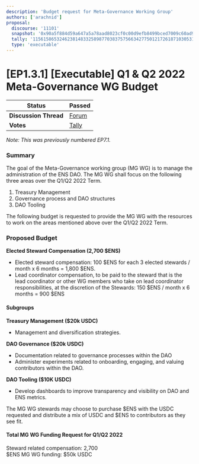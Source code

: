 ```yaml
---
description: 'Budget request for Meta-Governance Working Group'
authors: ['arachnid']
proposal:
  discourse: '11101'
  snapshot: '0x90a5f884d59a647a5a78aad8023cf0c00d9efb8499bced7009c60ad90b5e2041'
  tally: '115615865324623814833258987703837575663427750121726187103053182962864855260310'
  type: 'executable'
---
```


# [EP1.3.1] [Executable] Q1 & Q2 2022 Meta-Governance WG Budget

| **Status**            | Passed                                                                                                                         |
| --------------------- | ------------------------------------------------------------------------------------------------------------------------------ |
| **Discussion Thread** | [Forum](https://discuss.ens.domains/t/11101)                                                                                   |
| **Votes**             | [Tally](https://www.tally.xyz/gov/ens/proposal/115615865324623814833258987703837575663427750121726187103053182962864855260310) |

_Note: This was previously numbered EP7.1._

### Summary

The goal of the Meta-Governance working group (MG WG) is to manage the administration of the ENS DAO. The MG WG shall focus on the following three areas over the Q1/Q2 2022 Term.

1. Treasury Management
2. Governance process and DAO structures
3. DAO Tooling

The following budget is requested to provide the MG WG with the resources to work on the areas mentioned above over the Q1/Q2 2022 Term.

### Proposed Budget

**Elected Steward Compensation (2,700 $ENS)**

- Elected steward compensation: 100 $ENS for each 3 elected stewards / month x 6 months = 1,800 $ENS.
- Lead coordinator compensation, to be paid to the steward that is the lead coordinator or other WG members who take on lead coordinator responsibilities, at the discretion of the Stewards: 150 $ENS / month x 6 months = 900 $ENS

#### Subgroups

**Treasury Management ($20k USDC)**

- Management and diversification strategies.

**DAO Governance ($20k USDC)**

- Documentation related to governance processes within the DAO
- Administer experiments related to onboarding, engaging, and valuing contributors within the DAO.

**DAO Tooling ($10K USDC)**

- Develop dashboards to improve transparency and visibility on DAO and ENS metrics.

The MG WG stewards may choose to purchase $ENS with the USDC requested and distribute a mix of USDC and $ENS to contributors as they see fit.

#### Total MG WG Funding Request for Q1/Q2 2022

Steward related compensation: 2,700  
$ENS MG WG funding: $50k USDC
